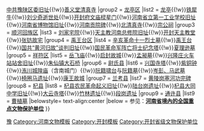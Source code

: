 {{Navbox
|name = 开封市境内的河南省文物保护单位
|title = [[开封市境内的河南省文物保护单位列表|开封市境内的河南省文物保护单位]]
|titlestyle =
|image =
|style = text-align:left;
|groupstyle = text-align:center;
|state = {{{state<includeonly>|collapsed</includeonly>}}}
|above =
|group1 = [[鼓楼区 (开封市)|鼓楼区]]
|list1 = [[大相国寺|相国寺]]{{!w}}[[中共豫陕区委旧址]]{{!w}}[[善义堂清真寺]]
|group2 = [[龙亭区]]
|list2 = [[龙亭]]{{!w}}[[镇河铁犀|铁犀牛]]{{!w}}[[刘少奇逝世处]]{{!w}}[[开封府文庙|开封府文庙棂星门]]{{!w}}[[河南省立第一工业学校旧址]]{{!w}}[[河南省博物馆旧址]]{{!w}}[[河南贡院碑]]{{!w}}[[北清真寺]]{{!w}}[[宗公祠]]
|group3 = [[顺河回族区]]
|list3 = [[刘家宅院]]{{!w}}[[天主教河南总修院|天主教河南总修院旧址]]{{!w}}[[开封耶稣圣心主教座堂|开封天主教堂]]{{!w}}[[张钫故宅]]
|group4 = [[禹王台区]]
|list4 = [[辛亥革命十一烈士墓]]{{!w}}[[禹王台]]{{!w}}[[红洋楼|国共“黄河归故”谈判旧址]]{{!w}}[[国民革命军阵亡将士纪念塔]]{{!w}}[[夏理逊墓]]
|group5 = [[祥符区]]
|list5 = [[开封岳飞庙|岳飞庙]]{{!w}}[[启封故城]]{{!w}}[[孟昶墓]]{{!w}}[[兴隆庄站|兴隆庄火车站站舍旧址]]{{!w}}[[朱仙镇大石桥]]
|group6 = [[尉氏县]]
|list6 = [[兴国寺塔]]{{!w}}[[紫铜钟]]{{!w}}[[洧川城隍庙]]（含南城门）{{!w}}[[阮籍啸台]]与[[阮籍墓]]{{!w}}[[岑彭、马武墓]]{{!w}}[[椅圈马遗址]]{{!w}}[[康王故城]]
|group7 = [[兰考县]]
|list7 = [[黄陵岗塞河功完碑]]
|group8 = [[杞县]]
|list8 = [[杞县农民革命起义旧址]]{{!w}}[[陆台岗遗址]]{{!w}}[[杞县大同中学旧址]]{{!w}}[[大云寺塔]]{{!w}}[[竹林遗址]]{{!w}}[[段岗遗址]]
|group9 = [[通许县]]
|list9 = [[曹植墓]]
|belowstyle= text-align:center
|below = 参见：'''[[河南全国重点文物保护单位列表|河南省境內的全国重点文物保护单位]]'''
}}<noinclude>
[[Category:省级文物保护单位模板|豫]]
[[Category:河南文物模板]]
[[Category:开封模板]]
</noinclude>
[[Category:开封省级文物保护单位]]